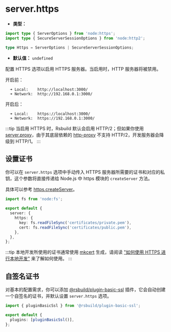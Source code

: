 # server.https

- **类型：**

```ts
import type { ServerOptions } from 'node:https';
import type { SecureServerSessionOptions } from 'node:http2';

type Https = ServerOptions | SecureServerSessionOptions;
```

- **默认值：** `undefined`

配置 HTTPS 选项以启用 HTTPS 服务器。当启用时，HTTP 服务器将被禁用。

开启前：

```
  ➜ Local:    http://localhost:3000/
  ➜ Network:  http://192.168.0.1:3000/
```

开启后：

```
  ➜ Local:    https://localhost:3000/
  ➜ Network:  https://192.168.0.1:3000/
```

:::tip
当启用 HTTPS 时，Rsbuild 默认会启用 HTTP/2；但如果你使用 [server.proxy](/config/server/proxy)，由于其底层依赖的 [http-proxy](https://www.npmjs.com/package/http-proxy) 不支持 HTTP/2，开发服务器会降级到 HTTP/1。
:::

## 设置证书

你可以在 `server.https` 选项中手动传入 HTTPS 服务器所需要的证书和对应的私钥，这个参数将直接传递给 Node.js 中 https 模块的 `createServer` 方法。

具体可以参考 [https.createServer](https://nodejs.org/api/https.html#https_https_createserver_options_requestlistener)。

```ts
import fs from 'node:fs';

export default {
  server: {
    https: {
      key: fs.readFileSync('certificates/private.pem'),
      cert: fs.readFileSync('certificates/public.pem'),
    },
  },
};
```

:::tip
本地开发所使用的证书通常使用 [mkcert](https://github.com/FiloSottile/mkcert) 生成，请阅读 ["如何使用 HTTPS 进行本地开发"](https://web.dev/articles/how-to-use-local-https?hl=zh-cn) 来了解如何使用。
:::

## 自签名证书

对基本的配置需求，你可以添加 [@rsbuild/plugin-basic-ssl](https://github.com/rspack-contrib/rsbuild-plugin-basic-ssl) 插件，它会自动创建一个自签名的证书，并默认设置 `server.https` 选项。

```ts
import { pluginBasicSsl } from '@rsbuild/plugin-basic-ssl';

export default {
  plugins: [pluginBasicSsl()],
};
```
